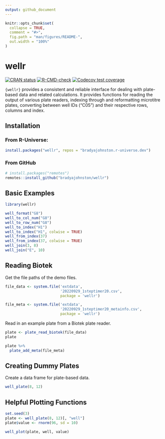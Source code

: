 ```yaml
---
output: github_document
---
```


<!-- README.md is generated from README.Rmd. Please edit that file -->

```r
knitr::opts_chunk$set(
  collapse = TRUE,
  comment = "#>",
  fig.path = "man/figures/README-",
  out.width = "100%"
)
```

# wellr

<!-- badges: start -->

[![CRAN status](https://www.r-pkg.org/badges/version/wellr)](https://CRAN.R-project.org/package=wellr) [![R-CMD-check](https://github.com/bradyajohnston/wellr/workflows/R-CMD-check/badge.svg)](https://github.com/bradyajohnston/wellr/actions) [![Codecov test coverage](https://codecov.io/gh/bradyajohnston/wellr/branch/master/graph/badge.svg)](https://app.codecov.io/gh/bradyajohnston/wellr?branch=master)

<!-- badges: end -->

`{wellr}` provides a consistent and reliable interface for dealing with plate-based data and related calculations.
It provides functions for reading the output of various plate readers, indexing through and reformatting microtitre plates, converting between well IDs ("C05") and their respective rows, columns and index.

## Installation

<!-- You can install the released version of wellr from [CRAN](https://CRAN.R-project.org) with: -->

### From R-Universe:
``` r
install.packages("wellr", repos = "bradyajohnston.r-universe.dev")
```

### From GitHub
``` r
# install.packages("remotes")
remotes::install_github("bradyajohnston/wellr")
```


## Basic Examples

```r
library(wellr)

well_format("G8")
well_to_col_num("G8")
well_to_row_num("G8")
well_to_index("H1")
well_to_index("H1", colwise = TRUE)
well_from_index(37)
well_from_index(37, colwise = TRUE)
well_join(3, 8)
well_join("E", 10)

```

## Reading Biotek

Get the file paths of the demo files.

```r
file_data <- system.file('extdata',
                         '20220929_1steptimer20.csv',
                         package = 'wellr')

file_meta <- system.file('extdata',
                         '20220929_1steptimer20_metainfo.csv',
                         package = 'wellr')

```

Read in an example plate from a Biotek plate reader.

```r
plate <- plate_read_biotek(file_data)
plate

```

```r
plate %>% 
  plate_add_meta(file_meta)
```

## Creating Dummy Plates

Create a data frame for plate-based data.

```r
well_plate(8, 12)
```

## Helpful Plotting Functions

```r
set.seed(3)
plate <- well_plate(8, 12)[, "well"]
plate$value <- rnorm(96, sd = 10)

well_plot(plate, well, value)
```
